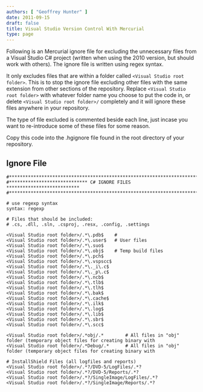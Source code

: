 ```yaml
---
authors: [ "Geoffrey Hunter" ]
date: 2011-09-15
draft: false
title: Visual Studio Version Control With Mercurial
type: page
---
```



Following is an Mercurial ignore file for excluding the unnecessary files from a Visual Studio C# project (written when using the 2010 version, but should work with others). The ignore file is written using regex syntax.

It only excludes files that are within a folder called `<Visual Studio root folder>`. This is to stop the ignore file excluding other files with the same extension from other sections of the repository. Replace `<Visual Studio root folder>` with whatever folder name you choose to put the code in, or delete  `<Visual Studio root folder>/` completely and it will ignore these files anywhere in your repository.

The type of file excluded is commented beside each line, just incase you want to re-introduce some of these files for some reason.

Copy this code into the .hgignore file found in the root directory of your repository.

## Ignore File

```text
#*************************************************************************
#***************************** C# IGNORE FILES ***************************
#*************************************************************************

# use regexp syntax
syntax: regexp

# Files that should be included:
# .cs, .dll, .sln, .csproj, .resx, .config, .settings

<Visual Studio root folder>/.*\.pdb$    # 
<Visual Studio root folder>/.*\.user$   # User files
<Visual Studio root folder>/.*\.suo$
<Visual Studio root folder>/.*\.obj$    # Temp build files
<Visual Studio root folder>/.*\.pch$
<Visual Studio root folder>/.*\.vspscc$
<Visual Studio root folder>/.*\._i\.c$
<Visual Studio root folder>/.*\._p\.c$
<Visual Studio root folder>/.*\.ncb$
<Visual Studio root folder>/.*\.tlb$
<Visual Studio root folder>/.*\.tlh$
<Visual Studio root folder>/.*\.bak$
<Visual Studio root folder>/.*\.cache$
<Visual Studio root folder>/.*\.ilk$
<Visual Studio root folder>/.*\.log$
<Visual Studio root folder>/.*\.lib$
<Visual Studio root folder>/.*\.sbr$
<Visual Studio root folder>/.*\.scc$

<Visual Studio root folder>/.*obj/.* 		# All files in "obj" folder (temporary object files for creating binary with
<Visual Studio root folder>/.*Debug/.* 		# All files in "obj" folder (temporary object files for creating binary with

# InstallShield Files (all logfiles and reports)
<Visual Studio root folder>/.*?/DVD-5/LogFiles/.*?
<Visual Studio root folder>/.*?/DVD-5/Reports/.*?
<Visual Studio root folder>/.*?/SingleImage/LogFiles/.*?
<Visual Studio root folder>/.*?/SingleImage/Reports/.*?
```